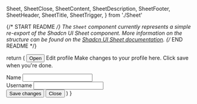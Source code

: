   Sheet,
  SheetClose,
  SheetContent,
  SheetDescription,
  SheetFooter,
  SheetHeader,
  SheetTitle,
  SheetTrigger,
} from './Sheet'

{/* START README */}
The `Sheet` component currently represents a simple re-export of the Shadcn UI Sheet component. More information on the structure can be found on the [Shadcn UI Sheet documentation](https://ui.shadcn.com/docs/components/sheet).
{/* END README */}

  return (
    <Sheet>
      <SheetTrigger asChild>
        <Button variant="outline">Open</Button>
      </SheetTrigger>
      <SheetContent>
        <SheetHeader>
          <SheetTitle>Edit profile</SheetTitle>
          <SheetDescription>
            Make changes to your profile here. Click save when you&apos;re done.
          </SheetDescription>
        </SheetHeader>
        <div className="grid flex-1 auto-rows-min gap-6 px-4">
          <div className="grid gap-3">
            <ShadcnLabel htmlFor="sheet-demo-name">Name</ShadcnLabel>
            <Input id="sheet-demo-name" defaultValue="Pedro Duarte" />
          </div>
          <div className="grid gap-3">
            <ShadcnLabel htmlFor="sheet-demo-username">Username</ShadcnLabel>
            <Input id="sheet-demo-username" defaultValue="@peduarte" />
          </div>
        </div>
        <SheetFooter>
          <Button type="submit">Save changes</Button>
          <SheetClose asChild>
            <Button variant="outline">Close</Button>
          </SheetClose>
        </SheetFooter>
      </SheetContent>
    </Sheet>
  )
}
